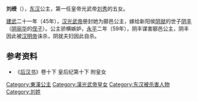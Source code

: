 {{東亞女性歷史人物
| 名稱=郦邑公主
| 身份=[[汉朝|汉朝]]公主
| 畫像=
| 說明=
| 姓=刘
| 名=绶
| 封爵=[[公主|公主]]
| 位號=
| 封號=郦邑公主
| 出生年=
| 逝世年=59年
| 諡號=
| 墳墓=
| 父親=[[刘秀|光武帝刘秀]]
| 同胞兄弟=
| 母親=
|}}

'''刘绶'''（{{bd|1世纪|？|59年||catIdx=L}}），[[东汉|东汉]]公主，第一任皇帝光武帝[[刘秀|刘秀]]的五女。

[[建武_(东汉)|建武]]二十一年（45年），[[汉光武帝|汉光武帝]]册封她为郦邑公主，嫁给新阳侯[[阴就|阴就]]的世子[[阴丰|阴丰]]（[[阴丽华|阴丽华]]的[[侄子|侄子]]）。公主骄横嫉妒，[[永平_(东汉)|永平]]二年（59年），阴丰谋害郦邑公主，阴丰因此被[[汉明帝|汉明帝]]诛杀，阴就夫妇因此自杀。

==参考资料==
*《[[后汉书|后汉书]]》卷十下 皇后纪第十下 附皇女

[[Category:東漢公主|Category:東漢公主]]
[[Category:漢光武帝皇女|Category:漢光武帝皇女]]
[[Category:东汉被杀害人物|Category:东汉被杀害人物]]
[[Category:刘姓|Category:刘姓]]